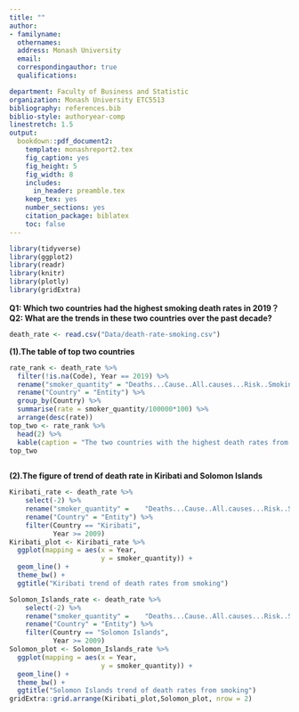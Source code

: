 ```yaml
---
title: ""
author:
- familyname: 
  othernames: 
  address: Monash University
  email: 
  correspondingauthor: true
  qualifications:  

department: Faculty of Business and Statistic
organization: Monash University ETC5513 
bibliography: references.bib
biblio-style: authoryear-comp
linestretch: 1.5
output:
  bookdown::pdf_document2:
    template: monashreport2.tex
    fig_caption: yes
    fig_height: 5
    fig_width: 8
    includes:
      in_header: preamble.tex
    keep_tex: yes
    number_sections: yes
    citation_package: biblatex
    toc: false
---
```

```r
library(tidyverse)
library(ggplot2)
library(readr)
library(knitr)
library(plotly)
library(gridExtra)
```

**Q1: Which two countries had the highest smoking death rates in 2019？**
**Q2: What are the trends in these two countries over the past decade?**

```r
death_rate <- read.csv("Data/death-rate-smoking.csv")
```

**(1).The table of top two countries**

```r
rate_rank <- death_rate %>%
  filter(!is.na(Code), Year == 2019) %>%
  rename("smoker_quantity" = "Deaths...Cause..All.causes...Risk..Smoking...Sex..Both...Age..Age.standardized..Rate.") %>%
  rename("Country" = "Entity") %>%
  group_by(Country) %>% 
  summarise(rate = smoker_quantity/100000*100) %>%
  arrange(desc(rate))
top_two <- rate_rank %>%
  head(2) %>%
  kable(caption = "The two countries with the highest death rates from smoking")
top_two
  
```

**(2).The figure of trend of death rate in Kiribati and Solomon Islands**
```r
Kiribati_rate <- death_rate %>% 
    select(-2) %>% 
    rename("smoker_quantity" =    "Deaths...Cause..All.causes...Risk..Smoking...Sex..Both...Age..Age.standardized..Rate.") %>%
    rename("Country" = "Entity") %>%
    filter(Country == "Kiribati",
           Year >= 2009)
Kiribati_plot <- Kiribati_rate %>%
  ggplot(mapping = aes(x = Year, 
                       y = smoker_quantity)) +
  geom_line() +
  theme_bw() +
  ggtitle("Kiribati trend of death rates from smoking")

Solomon_Islands_rate <- death_rate %>% 
    select(-2) %>% 
    rename("smoker_quantity" =    "Deaths...Cause..All.causes...Risk..Smoking...Sex..Both...Age..Age.standardized..Rate.") %>%
    rename("Country" = "Entity") %>%
    filter(Country == "Solomon Islands",
           Year >= 2009)
Solomon_plot <- Solomon_Islands_rate %>%
  ggplot(mapping = aes(x = Year, 
                       y = smoker_quantity)) +
  geom_line() +
  theme_bw() +
  ggtitle("Solomon Islands trend of death rates from smoking")
gridExtra::grid.arrange(Kiribati_plot,Solomon_plot, nrow = 2)
```

